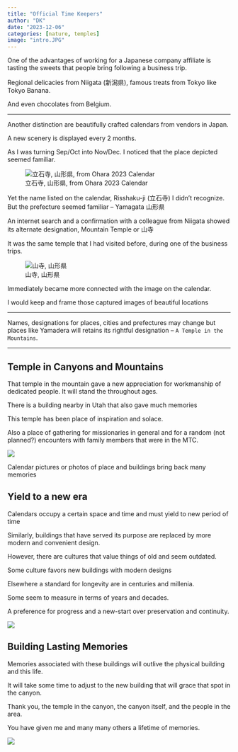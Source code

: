 ---
title: "Official Time Keepers"
author: "DK"
date: "2023-12-06"
categories: [nature, temples]
image: "intro.JPG"
---

One of the advantages of working for a Japanese company affiliate is tasting the sweets that people bring following a business trip.

Regional delicacies from Niigata (新潟県), famous treats from Tokyo like Tokyo Banana.

And even chocolates from Belgium.

---

Another distinction are beautifully crafted calendars from vendors in Japan.

A new scenery is displayed every 2 months.

As I was turning Sep/Oct into Nov/Dec. I noticed that the place depicted seemed familiar.

![立石寺, 山形県, from Ohara 2023 Calendar](yamadera.jpg)

Yet the name listed on the calendar, Risshaku-ji (立石寺) I didn't recognize.  But the prefecture seemed familiar -- Yamagata 山形県

An internet search and a confirmation with a colleague from Niigata showed its alternate designation, Mountain Temple or 山寺

It was the same temple that I had visited before, during one of the business trips.

![山寺, 山形県](IMG_1703.jpg)

Immediately became more connected with the image on the calendar.  

I would keep and frame those captured images of beautiful locations

---

Names, designations for places, cities and prefectures may change but places like Yamadera will retains its rightful designation -- `A Temple in the Mountains`.

---

## Temple in Canyons and Mountains

That temple in the mountain gave a new appreciation for workmanship of dedicated people.
It will stand the throughout ages.

There is a building nearby in Utah that also gave much memories

This temple has been place of inspiration and solace.

Also a place of gathering for missionaries in general and for a random (not planned?) encounters with family members that were in the MTC.

![](temple1.jpeg)

Calendar pictures or photos of place and buildings bring back many memories 

## Yield to a new era

Calendars occupy a certain space and time and must yield to new period of time

Similarly, buildings that have served its purpose are replaced by more modern and convenient design.

However, there are cultures that value things of old and seem outdated.  

Some culture favors new buildings with modern designs

Elsewhere a standard for longevity are in centuries and millenia.

Some seem to measure in terms of years and decades.

A preference for progress and a new-start over preservation and continuity.

![](main.jpg)

## Building Lasting Memories

Memories associated with these buildings will outlive the physical building and this life.

It will take some time to adjust to the new building that will grace that spot in the canyon.

Thank you, the temple in the canyon, the canyon itself, and the people in the area.

You have given me and many many others a lifetime of memories.

![](temple3.jpg)


